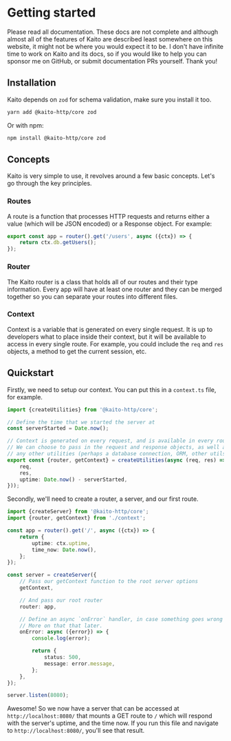 
# Getting started

<Callout type="warning">
	Please read all documentation. These docs are not complete and although almost all of the features of Kaito are
	described least somewhere on this website, it might not be where you would expect it to be. I don't have infinite time
	to work on Kaito and its docs, so if you would like to help you can sponsor me on GitHub, or submit documentation PRs
	yourself. Thank you!
</Callout>

## Installation

Kaito depends on `zod` for schema validation, make sure you install it too.

```bash
yarn add @kaito-http/core zod
```

Or with npm:

```bash
npm install @kaito-http/core zod
```

## Concepts

Kaito is very simple to use, it revolves around a few basic concepts. Let's go through the key principles.

### Routes

A route is a function that processes HTTP requests and returns either a value (which will be JSON encoded) or a Response object. For example:

```ts
export const app = router().get('/users', async ({ctx}) => {
	return ctx.db.getUsers();
});
```

### Router

The Kaito router is a class that holds all of our routes and their type information. Every app will have at least one router and they can be merged together so you can separate your routes into different files.

### Context

Context is a variable that is generated on every single request. It is up to developers what to place inside their context, but it will be available to access in every single route. For example, you could include the `req` and `res` objects, a method to get the current session, etc.

## Quickstart

Firstly, we need to setup our context. You can put this in a `context.ts` file, for example.

```typescript
import {createUtilities} from '@kaito-http/core';

// Define the time that we started the server at
const serverStarted = Date.now();

// Context is generated on every request, and is available in every route.
// We can choose to pass in the request and response objects, as well as
// any other utilities (perhaps a database connection, ORM, other utils, etc).
export const {router, getContext} = createUtilities(async (req, res) => ({
	req,
	res,
	uptime: Date.now() - serverStarted,
}));
```

Secondly, we'll need to create a router, a server, and our first route.

```typescript
import {createServer} from '@kaito-http/core';
import {router, getContext} from './context';

const app = router().get('/', async ({ctx}) => {
	return {
		uptime: ctx.uptime,
		time_now: Date.now(),
	};
});

const server = createServer({
	// Pass our getContext function to the root server options
	getContext,

	// And pass our root router
	router: app,

	// Define an async `onError` handler, in case something goes wrong inside of the route.
	// More on that that later.
	onError: async ({error}) => {
		console.log(error);

		return {
			status: 500,
			message: error.message,
		};
	},
});

server.listen(8080);
```

Awesome! So we now have a server that can be accessed at `http://localhost:8080/` that mounts a GET route to `/` which will respond with the server's uptime, and the time now. If you run this file and navigate to `http://localhost:8080/`, you'll see that result.
